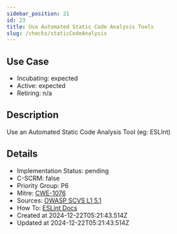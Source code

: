 ```yaml
---
sidebar_position: 21
id: 23
title: Use Automated Static Code Analysis Tools
slug: /checks/staticCodeAnalysis
---
```


## Use Case
<!-- LEVELS:START -->
- Incubating: expected
- Active: expected
- Retiring: n/a
<!-- LEVELS:END -->

<!-- DESCRIPTION:START -->
## Description
Use an Automated Static Code Analysis Tool (eg: ESLInt)
<!-- DESCRIPTION:END -->

<!-- DETAILS:START -->
## Details
- Implementation Status: pending
- C-SCRM: false
- Priority Group: P6
- Mitre: [CWE-1076](https://cwe.mitre.org/data/definitions/1076.html)
- Sources: [OWASP SCVS L1 5.1](https://scvs.owasp.org/scvs/v5-component-analysis/)
- How To: [ESLint Docs](https://eslint.org/docs/latest/use/getting-started#installation-and-usage)
- Created at 2024-12-22T05:21:43.514Z
- Updated at 2024-12-22T05:21:43.514Z
<!-- DETAILS:END -->
